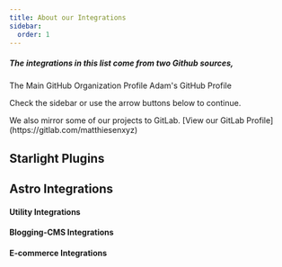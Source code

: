 ```yaml
---
title: About our Integrations
sidebar:
  order: 1
---
```


##### The integrations in this list come from two Github sources,

<Card title="Matthiesen XYZ" icon="github">
   The Main GitHub Organization Profile
</Card>
<Card title="Adam Matthiesen" icon="github">
   Adam's GitHub Profile
</Card>

Check the sidebar or use the arrow buttons below to continue.

<Card title="Mirrored to GitLab" icon="gitlab">
We also mirror some of our projects to GitLab. [View our GitLab Profile](https://gitlab.com/matthiesenxyz)
</Card>


## Starlight Plugins

   <Card>
      <MXYZIntegration title="@matthiesenxyz/starlight-ghostcms" githubIntegrationURL='https://github.com/MatthiesenXYZ/astro-ghostcms/tree/main/packages/starlight-ghostcms/'/>
      <LinkCard 
         title="Starlight-GhostCMS" 
         description="A Starlight plugin to integration your GhostCMS content into Starlight"
         href="/astro-integrations/starlight-ghostcms"
      />
   </Card>

## Astro Integrations

#### Utility Integrations

   <Card>
      <MXYZIntegration title="@matthiesenxyz/astro-gists" githubIntegrationURL='https://github.com/MatthiesenXYZ/astro-gists/tree/main/package'/>
      <LinkCard 
         title="Astro-Gists" 
         description="A Integration for embedding GitHub's Gists in Astro using Octokit.js"
         href="/astro-integrations/astro-gists"
      />
   </Card>

#### Blogging-CMS Integrations

  
   <Card>
      <MXYZIntegration title="@matthiesenxyz/astro-ghostcms" githubIntegrationURL='https://github.com/MatthiesenXYZ/astro-ghostcms/tree/main/packages/astro-ghostcms/'/>
      <LinkCard 
         title="Astro-GhostCMS"
         description="Easily migrate your Ghost Site to Astro, an Astro Integration that turns your Ghost server into a Headless CMS"
         href="/astro-integrations/astro-ghostcms"
      />
   </Card>

#### E-commerce Integrations

   <Card>
      <AdamIntegration title="@adammatthiesen/astro-snipcart" githubIntegrationURL='https://github.com/Adammatthiesen/astro-snipcart/' />
      <LinkCard 
         title="Astro-Snipcart"
         description="A integration for Snipcart and Astro"
         href="/astro-integrations/astro-snipcart"
      />
   </Card>

   <Card>
      <AdamIntegration title="@adammatthiesen/astro-commercejs" githubIntegrationURL='https://github.com/Adammatthiesen/astro-commercejs/' />
      <LinkCard 
         title="Astro-CommerceJS"
         description="A integration for CommerceJS and Astro"
         href="/astro-integrations/astro-commercejs"
      />
   </Card>